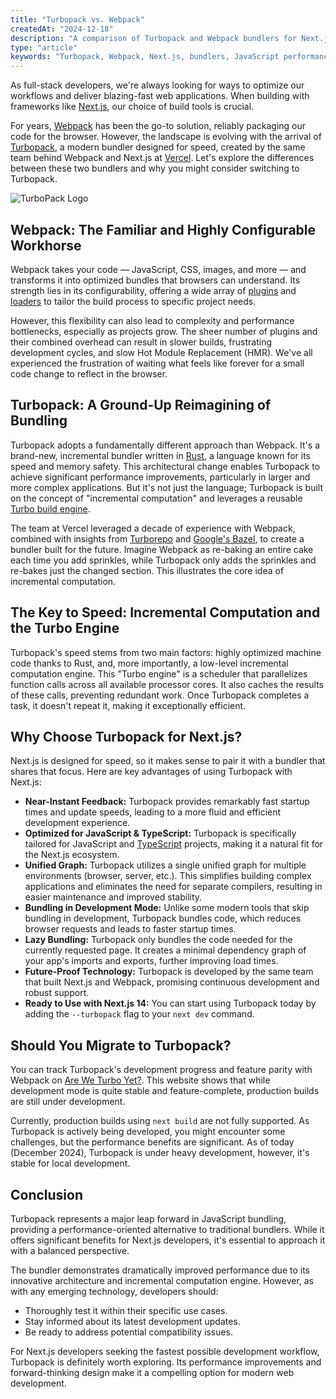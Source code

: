 ```yaml
---
title: "Turbopack vs. Webpack"
createdAt: "2024-12-18"
description: "A comparison of Turbopack and Webpack bundlers for Next.js development."
type: "article"
keywords: "Turbopack, Webpack, Next.js, bundlers, JavaScript performance, frontend development, build tools"
---
```


As full-stack developers, we're always looking for ways to optimize our workflows and deliver blazing-fast web applications. 
When building with frameworks like [Next.js](https://nextjs.org/), our choice of build tools is crucial.

For years, [Webpack](https://webpack.js.org/) has been the go-to solution, reliably packaging our code for the browser. 
However, the landscape is evolving with the arrival of [Turbopack](https://turbo.build/pack), a modern bundler designed for speed, created by the same team behind Webpack and Next.js at [Vercel](https://vercel.com/). 
Let's explore the differences between these two bundlers and why you might consider switching to Turbopack.

<Image
  src="/assets/turbopack/turbopack.png"
  width={720}
  height={405}
  quality={100}
  alt="TurboPack Logo"
  priority
/>

## Webpack: The Familiar and Highly Configurable Workhorse

Webpack takes your code — JavaScript, CSS, images, and more — and transforms it into optimized bundles that browsers can understand. 
Its strength lies in its configurability, offering a wide array of [plugins](https://webpack.js.org/plugins/) and [loaders](https://webpack.js.org/loaders/) to tailor the build process to specific project needs.

However, this flexibility can also lead to complexity and performance bottlenecks, especially as projects grow. 
The sheer number of plugins and their combined overhead can result in slower builds, frustrating development cycles, and slow Hot Module Replacement (HMR). 
We've all experienced the frustration of waiting what feels like forever for a small code change to reflect in the browser.

## Turbopack: A Ground-Up Reimagining of Bundling

Turbopack adopts a fundamentally different approach than Webpack. It's a brand-new, incremental bundler written in [Rust](https://www.rust-lang.org/), a language known for its speed and memory safety. 
This architectural change enables Turbopack to achieve significant performance improvements, particularly in larger and more complex applications. 
But it's not just the language; Turbopack is built on the concept of "incremental computation" and leverages a reusable [Turbo build engine](https://turbo.build/).

The team at Vercel leveraged a decade of experience with Webpack, combined with insights from [Turborepo](https://turbo.build/repo) and [Google's Bazel](https://bazel.build/), to create a bundler built for the future. 
Imagine Webpack as re-baking an entire cake each time you add sprinkles, while Turbopack only adds the sprinkles and re-bakes just the changed section. 
This illustrates the core idea of incremental computation.

## The Key to Speed: Incremental Computation and the Turbo Engine

Turbopack's speed stems from two main factors: highly optimized machine code thanks to Rust, and, more importantly, a low-level incremental computation engine. 
This "Turbo engine" is a scheduler that parallelizes function calls across all available processor cores. It also caches the results of these calls, preventing redundant work. 
Once Turbopack completes a task, it doesn't repeat it, making it exceptionally efficient.

## Why Choose Turbopack for Next.js?

Next.js is designed for speed, so it makes sense to pair it with a bundler that shares that focus. Here are key advantages of using Turbopack with Next.js:

- **Near-Instant Feedback:** Turbopack provides remarkably fast startup times and update speeds, leading to a more fluid and efficient development experience.
- **Optimized for JavaScript & TypeScript:** Turbopack is specifically tailored for JavaScript and [TypeScript](https://www.typescriptlang.org/) projects, making it a natural fit for the Next.js ecosystem.
- **Unified Graph:** Turbopack utilizes a single unified graph for multiple environments (browser, server, etc.). This simplifies building complex applications and eliminates the need for separate compilers, resulting in easier maintenance and improved stability.
- **Bundling in Development Mode:** Unlike some modern tools that skip bundling in development, Turbopack bundles code, which reduces browser requests and leads to faster startup times.
- **Lazy Bundling:** Turbopack only bundles the code needed for the currently requested page. It creates a minimal dependency graph of your app's imports and exports, further improving load times.
- **Future-Proof Technology:** Turbopack is developed by the same team that built Next.js and Webpack, promising continuous development and robust support.
- **Ready to Use with Next.js 14:** You can start using Turbopack today by adding the `--turbopack` flag to your `next dev` command.

## Should You Migrate to Turbopack?

You can track Turbopack's development progress and feature parity with Webpack on [Are We Turbo Yet?](https://areweturboyet.com/). 
This website shows that while development mode is quite stable and feature-complete, production builds are still under development.

Currently, production builds using `next build` are not fully supported. As Turbopack is actively being developed, you might encounter some challenges, but the performance benefits are significant. 
As of today (December 2024), Turbopack is under heavy development, however, it's stable for local development.

## Conclusion

Turbopack represents a major leap forward in JavaScript bundling, providing a performance-oriented alternative to traditional bundlers. 
While it offers significant benefits for Next.js developers, it's essential to approach it with a balanced perspective.

The bundler demonstrates dramatically improved performance due to its innovative architecture and incremental computation engine. 
However, as with any emerging technology, developers should:

- Thoroughly test it within their specific use cases.
- Stay informed about its latest development updates.
- Be ready to address potential compatibility issues.

For Next.js developers seeking the fastest possible development workflow, Turbopack is definitely worth exploring. 
Its performance improvements and forward-thinking design make it a compelling option for modern web development.